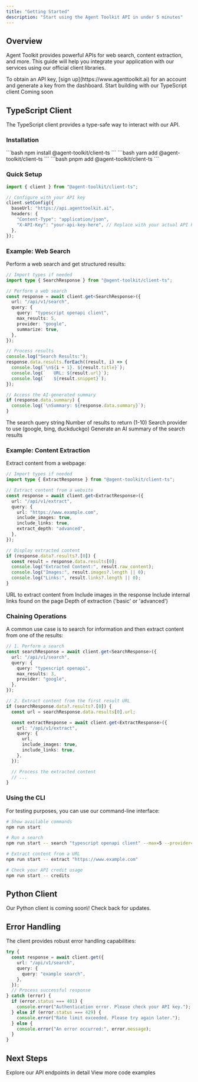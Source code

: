 ```yaml
---
title: "Getting Started"
description: "Start using the Agent Toolkit API in under 5 minutes"
---
```


## Overview

Agent Toolkit provides powerful APIs for web search, content extraction, and more. This guide will help you integrate your application with our services using our official client libraries.

<Note>
  To obtain an API key, [sign up](https://www.agenttoolkit.ai) for an account
  and generate a key from the dashboard.
</Note>

<CardGroup cols="2">
  <Card title="TypeScript Client" icon="js" href="#typescript-client">
    Start building with our TypeScript client
  </Card>
  <Card title="Python Client" icon="python" color="#4B8BBE" href="#python-client">
    Coming soon
  </Card>
</CardGroup>

## TypeScript Client

The TypeScript client provides a type-safe way to interact with our API.

### Installation

<Tabs>
  <Tab title="npm">
    ```bash
    npm install @agent-toolkit/client-ts
    ```
  </Tab>
  <Tab title="yarn">
    ```bash
    yarn add @agent-toolkit/client-ts
    ```
  </Tab>
  <Tab title="pnpm">
    ```bash
    pnpm add @agent-toolkit/client-ts
    ```
  </Tab>
</Tabs>

### Quick Setup

```typescript
import { client } from "@agent-toolkit/client-ts";

// Configure with your API key
client.setConfig({
  baseUrl: "https://api.agenttoolkit.ai",
  headers: {
    "Content-Type": "application/json",
    "X-API-Key": "your-api-key-here", // Replace with your actual API key
  },
});
```

### Example: Web Search

Perform a web search and get structured results:

```typescript
// Import types if needed
import type { SearchResponse } from "@agent-toolkit/client-ts";

// Perform a web search
const response = await client.get<SearchResponse>({
  url: "/api/v1/search",
  query: {
    query: "typescript openapi client",
    max_results: 5,
    provider: "google",
    summarize: true,
  },
});

// Process results
console.log("Search Results:");
response.data.results.forEach((result, i) => {
  console.log(`\n${i + 1}. ${result.title}`);
  console.log(`   URL: ${result.url}`);
  console.log(`   ${result.snippet}`);
});

// Access the AI-generated summary
if (response.data.summary) {
  console.log(`\nSummary: ${response.data.summary}`);
}
```

<ParamField query="query" type="string" required>
  The search query string
</ParamField>

<ParamField query="max_results" default="5" type="number">
  Number of results to return (1-10)
</ParamField>

<ParamField query="provider" default="google" type="string">
  Search provider to use (google, bing, duckduckgo)
</ParamField>

<ParamField query="summarize" default="false" type="boolean">
  Generate an AI summary of the search results
</ParamField>

### Example: Content Extraction

Extract content from a webpage:

```typescript
// Import types if needed
import type { ExtractResponse } from "@agent-toolkit/client-ts";

// Extract content from a website
const response = await client.get<ExtractResponse>({
  url: "/api/v1/extract",
  query: {
    url: "https://www.example.com",
    include_images: true,
    include_links: true,
    extract_depth: "advanced",
  },
});

// Display extracted content
if (response.data?.results?.[0]) {
  const result = response.data.results[0];
  console.log("Extracted Content:", result.raw_content);
  console.log("Images:", result.images?.length || 0);
  console.log("Links:", result.links?.length || 0);
}
```

<ParamField query="url" type="string" required>
  URL to extract content from
</ParamField>

<ParamField query="include_images" default="false" type="boolean">
  Include images in the response
</ParamField>

<ParamField query="include_links" default="false" type="boolean">
  Include internal links found on the page
</ParamField>

<ParamField query="extract_depth" default="basic" type="string">
  Depth of extraction ('basic' or 'advanced')
</ParamField>

### Chaining Operations

A common use case is to search for information and then extract content from one of the results:

```typescript
// 1. Perform a search
const searchResponse = await client.get<SearchResponse>({
  url: "/api/v1/search",
  query: {
    query: "typescript openapi",
    max_results: 3,
    provider: "google",
  },
});

// 2. Extract content from the first result URL
if (searchResponse.data?.results?.[0]) {
  const url = searchResponse.data.results[0].url;

  const extractResponse = await client.get<ExtractResponse>({
    url: "/api/v1/extract",
    query: {
      url,
      include_images: true,
      include_links: true,
    },
  });

  // Process the extracted content
  // ...
}
```

### Using the CLI

For testing purposes, you can use our command-line interface:

```bash
# Show available commands
npm run start

# Run a search
npm run start -- search "typescript openapi client" --max=5 --provider=google --summarize=true

# Extract content from a URL
npm run start -- extract "https://www.example.com"

# Check your API credit usage
npm run start -- credits
```

## Python Client

<Info>
  Our Python client is coming soon\! Check back for updates.
</Info>

## Error Handling

The client provides robust error handling capabilities:

```typescript
try {
  const response = await client.get({
    url: "/api/v1/search",
    query: {
      query: "example search",
    },
  });
  // Process successful response
} catch (error) {
  if (error.status === 401) {
    console.error("Authentication error. Please check your API key.");
  } else if (error.status === 429) {
    console.error("Rate limit exceeded. Please try again later.");
  } else {
    console.error("An error occurred:", error.message);
  }
}
```

## Next Steps

<CardGroup cols="2">
  <Card title="API Reference" icon="book" href="/api-reference/search">
    Explore our API endpoints in detail
  </Card>
  <Card title="Examples" icon="code" href="/examples">
    View more code examples
  </Card>
</CardGroup>
